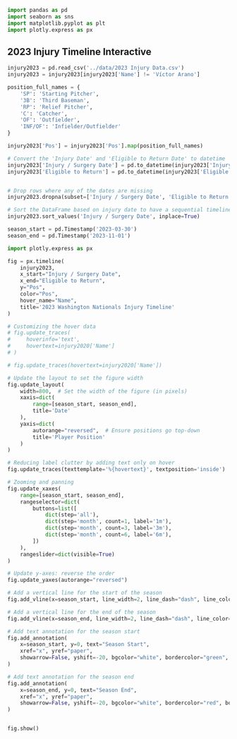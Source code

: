 ```python
import pandas as pd
import seaborn as sns
import matplotlib.pyplot as plt
import plotly.express as px
```

## 2023 Injury Timeline Interactive
```python

injury2023 = pd.read_csv('../data/2023 Injury Data.csv')
injury2023 = injury2023[injury2023['Name'] != 'Víctor Arano']


```

```python
position_full_names = {
    'SP': 'Starting Pitcher',
    '3B': 'Third Baseman',
    'RP': 'Relief Pitcher',
    'C': 'Catcher',
    'OF': 'Outfielder',
    'INF/OF': 'Infielder/Outfielder'
}

injury2023['Pos'] = injury2023['Pos'].map(position_full_names)

# Convert the 'Injury Date' and 'Eligible to Return Date' to datetime
injury2023['Injury / Surgery Date'] = pd.to_datetime(injury2023['Injury / Surgery Date'])
injury2023['Eligible to Return'] = pd.to_datetime(injury2023['Eligible to Return'])


# Drop rows where any of the dates are missing
injury2023.dropna(subset=['Injury / Surgery Date', 'Eligible to Return'], inplace=True)

# Sort the DataFrame based on injury date to have a sequential timeline
injury2023.sort_values('Injury / Surgery Date', inplace=True)

season_start = pd.Timestamp('2023-03-30')
season_end = pd.Timestamp('2023-11-01')

import plotly.express as px

fig = px.timeline(
    injury2023,
    x_start="Injury / Surgery Date",
    x_end="Eligible to Return",
    y="Pos",
    color="Pos",
    hover_name="Name",
    title='2023 Washington Nationals Injury Timeline'
)

# Customizing the hover data
# fig.update_traces(
#     hoverinfo='text',
#     hovertext=injury2020['Name']
# )

# fig.update_traces(hovertext=injury2020['Name'])

# Update the layout to set the figure width
fig.update_layout(
    width=800,  # Set the width of the figure (in pixels)
    xaxis=dict(
        range=[season_start, season_end],
        title='Date'
    ),
    yaxis=dict(
        autorange="reversed",  # Ensure positions go top-down
        title='Player Position'
    )
)

# Reducing label clutter by adding text only on hover
fig.update_traces(texttemplate='%{hovertext}', textposition='inside')

# Zooming and panning
fig.update_xaxes(
    range=[season_start, season_end],
    rangeselector=dict(
        buttons=list([
            dict(step='all'),
            dict(step='month', count=1, label='1m'),
            dict(step='month', count=3, label='3m'),
            dict(step='month', count=6, label='6m'),
        ])
    ),
    rangeslider=dict(visible=True)
)

# Update y-axes: reverse the order
fig.update_yaxes(autorange="reversed")

# Add a vertical line for the start of the season
fig.add_vline(x=season_start, line_width=2, line_dash="dash", line_color="green")

# Add a vertical line for the end of the season
fig.add_vline(x=season_end, line_width=2, line_dash="dash", line_color="red")

# Add text annotation for the season start
fig.add_annotation(
    x=season_start, y=0, text="Season Start",
    xref="x", yref="paper",
    showarrow=False, yshift=-20, bgcolor="white", bordercolor="green", borderwidth=2
)

# Add text annotation for the season end
fig.add_annotation(
    x=season_end, y=0, text="Season End",
    xref="x", yref="paper",
    showarrow=False, yshift=-20, bgcolor="white", bordercolor="red", borderwidth=2
)


fig.show()
```